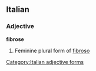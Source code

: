 ==Italian==

===Adjective===
'''fibrose''' {{f}}

# Feminine plural form of [[fibroso]]
[[Category:Italian adjective forms]]